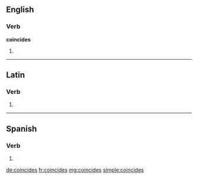 ==English==

===Verb===
'''coincides'''

# {{third-person singular of|[[coincide]]}}

----

==Latin==

===Verb===
{{la-verb-form|coincīdēs}}

# {{conjugation of|coincido|coincīdō|2|s|fut|act|ind|lang=la}}
{{count page|[[Wiktionary:Page count]]}}

----

==Spanish==

===Verb===
{{es-verb-form|coincidir}}

# {{es-verb form of|ending=ir|mood=indicative|tense=present|pers=2|formal=no|number=singular|[[coincidir]]}}

[[de:coincides]]
[[fr:coincides]]
[[mg:coincides]]
[[simple:coincides]]